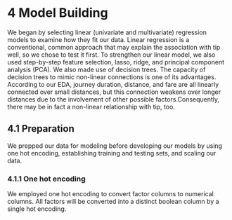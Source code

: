 # 4 Model Building

We began by selecting linear (univariate and multivariate) regression models to examine how they fit our data. Linear regression is a conventional, common approach that may explain the association with tip well, so we chose to test it first. To strengthen our linear model, we also used step-by-step feature selection, lasso, ridge, and principal component analysis (PCA). We also made use of decision trees. The capacity of decision trees to mimic non-linear connections is one of its advantages. According to our EDA, journey duration, distance, and fare are all linearly connected over small distances, but this connection weakens over longer distances due to the involvement of other possible factors.Consequently, there may be in fact a non-linear relationship with tip, too.

## 4.1 Preparation

We prepped our data for modeling before developing our models by using one hot encoding, establishing training and testing sets, and scaling our data.

### 4.1.1 One hot encoding 

We employed one hot encoding to convert factor columns to numerical columns. All factors will be converted into a distinct boolean column by a single hot encoding.
